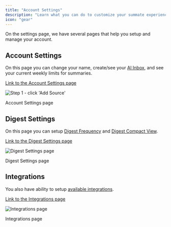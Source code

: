 ```yaml
---
title: "Account Settings"
description: "Learn what you can do to customize your summate experience"
icon: "gear"
---
```


On the settings page, we have several pages that help you setup and manage your account.

## Account Settings

On this page you can change your name, create/see your [AI Inbox](/essentials/ai-inbox), and see your current weekly limits for summaries.

[Link to the Account Settings page](https://summate.io/settings/account)

<Frame>
  <div className="flex flex-col gap-10 items-center">
    <img
      src="/images/settings/settings_account.png"
      alt="Step 1 - click 'Add Source'"
      style={{ borderRadius: "8px" }}
    />
    <p style={{ fontSize: "0.9em", fontStyle: "italic", textAlign: "center" }}>
      Account Settings page
    </p>
  </div>
</Frame>

## Digest Settings

On this page you can setup [Digest Frequency](/essentials/customizing-digests#digest-frequency) and [Digest Compact View](/essentials/customizing-digests#compact-digest-setting).

[Link to the Digest Settings page](https://summate.io/settings/notifications)

<Frame>
  <div className="flex flex-col gap-10 items-center">
    <img
      src="/images/settings/settings_digest.png"
      alt="Digest Settings page"
    />
    <p style={{ fontSize: "0.9em", fontStyle: "italic", textAlign: "center" }}>
      Digest Settings page
    </p>
  </div>
</Frame>

## Integrations

You also have ability to setup [available integrations](/integrations/available-integrations).

[Link to the Integrations page](https://summate.io/settings/integrations)

<Frame>
  <div className="flex flex-col gap-10 items-center">
    <img
      src="/images/settings/settings_integrations.png"
      alt="Integrations page"
    />
    <p style={{ fontSize: "0.9em", fontStyle: "italic", textAlign: "center" }}>
      Integrations page
    </p>
  </div>
</Frame>
